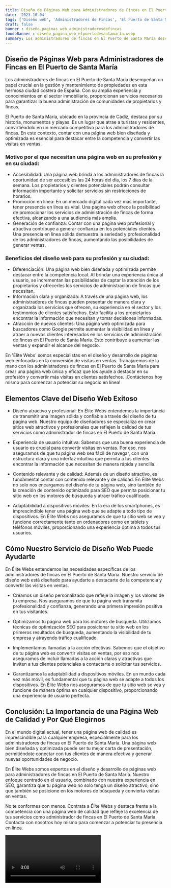 ```yaml
---
title: Diseño de Páginas Web para Administradores de Fincas en El Puerto de Santa María
date: '2023-10-04'
tags: ['Diseño web', 'Administradores de Fincas', 'El Puerto de Santa María']
draft: false
banner : diseño_paginas_web_administradoresdefincas
fondoBanner : diseño_pagina_web_elpuertodesantamaría.webp
summary: Los administradores de fincas en El Puerto de Santa María desempeñan un papel crucial en la gestión y mantenimiento de propiedades en esta hermosa ciudad costera de España. Con su amplia experiencia y conocimientos en el sector inmobiliario, proporcionan servicios necesarios para garantizar la buena administración de comunidades de propietarios y fincas.
---
```


## Diseño de Páginas Web para Administradores de Fincas en El Puerto de Santa María

Los administradores de fincas en El Puerto de Santa María desempeñan un papel crucial en la gestión y mantenimiento de propiedades en esta hermosa ciudad costera de España. Con su amplia experiencia y conocimientos en el sector inmobiliario, proporcionan servicios necesarios para garantizar la buena administración de comunidades de propietarios y fincas.

El Puerto de Santa María, ubicado en la provincia de Cádiz, destaca por su historia, monumentos y playas. Es un lugar que atrae a turistas y residentes, convirtiéndolo en un mercado competitivo para los administradores de fincas. En este contexto, contar con una página web bien diseñada y optimizada es esencial para destacar entre la competencia y convertir las visitas en ventas.

### Motivo por el que necesitan una página web en su profesión y en su ciudad:

- Accesibilidad: Una página web brinda a los administradores de fincas la oportunidad de ser accesibles las 24 horas del día, los 7 días de la semana. Los propietarios y clientes potenciales podrán consultar información importante y solicitar servicios sin restricciones de horarios.
- Promoción en línea: En un mercado digital cada vez más importante, tener presencia en línea es vital. Una página web ofrece la posibilidad de promocionar los servicios de administración de fincas de forma efectiva, alcanzando a una audiencia más amplia.
- Generación de confianza: Contar con una página web profesional y atractiva contribuye a generar confianza en los potenciales clientes. Una presencia en línea sólida demuestra la seriedad y profesionalidad de los administradores de fincas, aumentando las posibilidades de generar ventas.

### Beneficios del diseño web para su profesión y su ciudad:

- Diferenciación: Una página web bien diseñada y optimizada permite destacar entre la competencia local. Al brindar una experiencia única al usuario, se incrementan las posibilidades de captar la atención de los propietarios y ofrecerles los servicios de administración de fincas que necesitan.
- Información clara y organizada: A través de una página web, los administradores de fincas pueden presentar de manera clara y organizada los servicios que ofrecen, su experiencia en el sector y los testimonios de clientes satisfechos. Esto facilita a los propietarios encontrar la información que necesitan y tomar decisiones informadas.
- Atracción de nuevos clientes: Una página web optimizada para buscadores como Google permite aumentar la visibilidad en línea y atraer a nuevos clientes interesados en los servicios de administración de fincas en El Puerto de Santa María. Esto contribuye a aumentar las ventas y expandir el alcance del negocio.

En 'Élite Webs' somos especialistas en el diseño y desarrollo de páginas web enfocadas en la conversión de visitas en ventas. Trabajaremos de la mano con los administradores de fincas en El Puerto de Santa María para crear una página web única y eficaz que los ayude a destacar en su profesión y convertir más visitas en clientes satisfechos. ¡Contáctenos hoy mismo para comenzar a potenciar su negocio en línea!

<GifSeo />

<Cta />

## Elementos Clave del Diseño Web Exitoso

- Diseño atractivo y profesional: En Élite Webs entendemos la importancia de transmitir una imagen sólida y confiable a través del diseño de tu página web. Nuestro equipo de diseñadores se especializa en crear sitios web atractivos y profesionales que reflejen la calidad de tus servicios como administrador de fincas en El Puerto de Santa María.

- Experiencia de usuario intuitiva: Sabemos que una buena experiencia de usuario es crucial para convertir visitas en ventas. Por eso, nos aseguramos de que tu página web sea fácil de navegar, con una estructura clara y una interfaz intuitiva que permita a tus clientes encontrar la información que necesitan de manera rápida y sencilla.

- Contenido relevante y de calidad: Además de un diseño atractivo, es fundamental contar con contenido relevante y de calidad. En Élite Webs no solo nos encargamos del diseño de tu página web, sino también de la creación de contenido optimizado para SEO que permita posicionar tu sitio web en los motores de búsqueda y atraer tráfico cualificado.

- Adaptabilidad a dispositivos móviles: En la era de los smartphones, es imprescindible tener una página web que se adapte a todo tipo de dispositivos. En Élite Webs nos aseguramos de que tu sitio web se vea y funcione correctamente tanto en ordenadores como en tablets y teléfonos móviles, proporcionando una experiencia óptima a todos tus usuarios.

## Cómo Nuestro Servicio de Diseño Web Puede Ayudarte

En Élite Webs entendemos las necesidades específicas de los administradores de fincas en El Puerto de Santa María. Nuestro servicio de diseño web está diseñado para ayudarte a destacarte de la competencia y convertir las visitas en ventas.

- Creamos un diseño personalizado que refleje la imagen y los valores de tu empresa. Nos aseguramos de que tu página web transmita profesionalidad y confianza, generando una primera impresión positiva en tus visitantes.

- Optimizamos tu página web para los motores de búsqueda. Utilizamos técnicas de optimización SEO para posicionar tu sitio web en los primeros resultados de búsqueda, aumentando la visibilidad de tu empresa y atrayendo tráfico cualificado.

- Implementamos llamadas a la acción efectivas. Sabemos que el objetivo de tu página web es convertir visitas en ventas, por eso nos aseguramos de incluir llamadas a la acción claras y atractivas que inviten a tus clientes potenciales a contactarte o solicitar tus servicios.

- Garantizamos la adaptabilidad a dispositivos móviles. En un mundo cada vez más móvil, es fundamental que tu página web se adapte a todos los dispositivos. En Élite Webs nos aseguramos de que tu sitio web se vea y funcione de manera óptima en cualquier dispositivo, proporcionando una experiencia de usuario perfecta.

## Conclusión: La Importancia de una Página Web de Calidad y Por Qué Elegirnos

En el mundo digital actual, tener una página web de calidad es imprescindible para cualquier empresa, especialmente para los administradores de fincas en El Puerto de Santa María. Una página web bien diseñada y optimizada puede ser tu mejor carta de presentación, permitiéndote conectar con tus clientes de manera efectiva y generar nuevas oportunidades de negocio.

En Élite Webs somos expertos en el diseño y desarrollo de páginas web para administradores de fincas en El Puerto de Santa María. Nuestro enfoque centrado en el usuario, combinado con nuestra experiencia en SEO, garantiza que tu página web no solo tenga un diseño atractivo, sino que también se posicione en los motores de búsqueda y convierta visitas en ventas.

No te conformes con menos. Contrata a Élite Webs y destaca frente a la competencia con una página web de calidad que refleje la excelencia de tus servicios como administrador de fincas en El Puerto de Santa María. Contacta con nosotros hoy mismo para comenzar a potenciar tu presencia en línea.

<Video />

<CtaBot job='Administradores de Fincas' city='El Puerto de Santa María'/>

<Gmaps query='El Puerto de Santa María+españa+maps' />